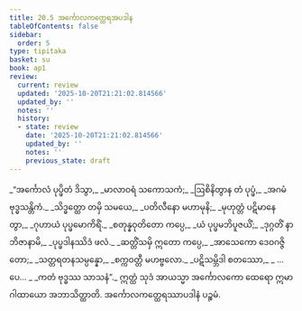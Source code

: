 ```yaml
---
title: 20.5 အင်္ကောလကတ္ထေရအပဒါန
tableOfContents: false
sidebar:
  order: 5
type: tipitaka
basket: su
book: ap1
review:
  current: review
  updated: '2025-10-20T21:21:02.814566'
  updated_by: ''
  notes: ''
  history:
  - state: review
    date: '2025-10-20T21:21:02.814566'
    updated_by: ''
    notes: ''
    previous_state: draft
---
```



<DynamicBreadcrumb />


<ReviewStatus review={frontmatter.review} showDetails={true} />

<HypothesisAnnotation frontmatter={frontmatter} />

<Division number="23" book="ap1" e="ch" v="20" p="222">

<Paragraph number="2696" type="verses" book="ap1">
_“အင်္ကောလံ ပုပ္ဖိတံ ဒိသွာ,_  
_မာလာဝရံ သကောသကံ;_  
_ဩစိနိတွာန တံ ပုပ္ဖံ,_  
_အဂမံ ဗုဒ္ဓသန္တိကံ._  

</Paragraph>

</Division>
<Division number="24" book="ap1" e="ch" v="20" p="222">

<Paragraph number="2697" type="verses" book="ap1">
_သိဒ္ဓတ္ထော တမှိ သမယေ,_  
_ပတိလီနော မဟာမုနိ;_  
_မုဟုတ္တံ ပဋိမာနေတွာ,_  
_ဂုဟာယံ ပုပ္ဖမောကိရိံ._  

</Paragraph>

</Division>
<Division number="25" book="ap1" e="ch" v="20" p="222">

<Paragraph number="2698" type="verses" book="ap1">
_စတုန္နဝုတိတော ကပ္ပေ,_  
_ယံ ပုပ္ဖမဘိပူဇယိံ;_  
_ဒုဂ္ဂတိံ နာဘိဇာနာမိ,_  
_ပုပ္ဖဒါနဿိဒံ ဖလံ._  

</Paragraph>

</Division>
<Division number="26" book="ap1" e="ch" v="20" p="222">

<Paragraph number="2699" type="verses" book="ap1">
_ဆတ္တိံသမှိ ဣတော ကပ္ပေ,_  
_အာသေကော ဒေဝဂဇ္ဇိတော;_  
_သတ္တရတနသမ္ပန္နော,_  
_စက္ကဝတ္တီ မဟဗ္ဗလော._  

</Paragraph>

</Division>
<Division number="27" book="ap1" e="ch" v="20" p="222">

<Paragraph number="2700" type="verses" book="ap1">
_ပဋိသမ္ဘိဒါ စတဿော,_  
_ …ပေ… _  
_ကတံ ဗုဒ္ဓဿ သာသနံ”._  

</Paragraph>

<Paragraph number="2701" book="ap1">
ဣတ္ထံ သုဒံ အာယသ္မာ အင်္ကောလကော ထေရော ဣမာ ဂါထာယော အဘာသိတ္ထာတိ.

</Paragraph>
</Division>

<Paragraph number="2702" type="center" book="ap1">
အင်္ကောလကတ္ထေရဿာပဒါနံ ပဉ္စမံ.
</Paragraph>